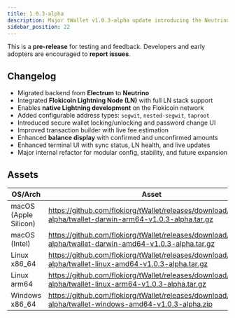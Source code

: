 ```yaml
---
title: 1.0.3-alpha
description: Major tWallet v1.0.3-alpha update introducing the Neutrino backend, integrated Lightning stack, and enhanced TUI.
sidebar_position: 22
---
```


This is a **pre-release** for testing and feedback. Developers and early adopters are encouraged to **report issues**.

## Changelog

- Migrated backend from **Electrum** to **Neutrino**
- Integrated **Flokicoin Lightning Node (LN)** with full LN stack support
- Enables **native Lightning development** on the Flokicoin network
- Added configurable address types: `segwit`, `nested-segwit`, `taproot`
- Introduced secure wallet locking/unlocking and password change UI
- Improved transaction builder with live fee estimation
- Enhanced **balance display** with confirmed and unconfirmed amounts
- Enhanced terminal UI with sync status, LN health, and live updates
- Major internal refactor for modular config, stability, and future expansion

## Assets

| OS/Arch | Asset |
| --- | --- |
| macOS (Apple Silicon) | https://github.com/flokiorg/tWallet/releases/download/v1.0.3-alpha/twallet-darwin-arm64-v1.0.3-alpha.tar.gz |
| macOS (Intel) | https://github.com/flokiorg/tWallet/releases/download/v1.0.3-alpha/twallet-darwin-amd64-v1.0.3-alpha.tar.gz |
| Linux x86_64 | https://github.com/flokiorg/tWallet/releases/download/v1.0.3-alpha/twallet-linux-amd64-v1.0.3-alpha.tar.gz |
| Linux arm64 | https://github.com/flokiorg/tWallet/releases/download/v1.0.3-alpha/twallet-linux-arm64-v1.0.3-alpha.tar.gz |
| Windows x86_64 | https://github.com/flokiorg/tWallet/releases/download/v1.0.3-alpha/twallet-windows-amd64-v1.0.3-alpha.zip |
